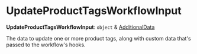
# UpdateProductTagsWorkflowInput

 **UpdateProductTagsWorkflowInput**: `object` & [AdditionalData](../../../types/HttpTypes/types/types.HttpTypes.AdditionalData/page.mdx)

The data to update one or more product tags, along with custom data that's passed to the workflow's hooks.
